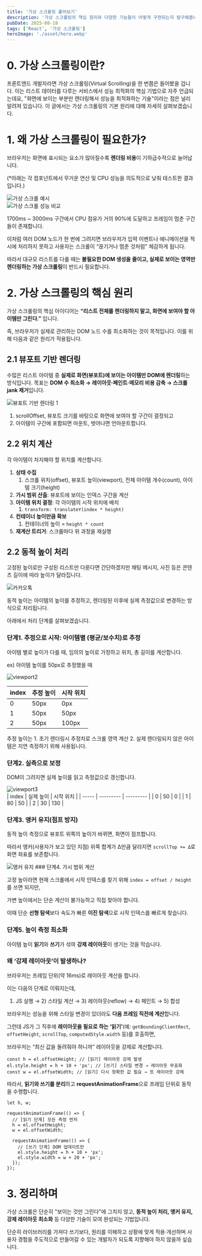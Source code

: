 ```yaml
---
title: '가상 스크롤링 훝어보기'
description: '가상 스크롤링의 핵심 원리와 다양한 기능들이 어떻게 구현되는지 탐구해봅니다.'
pubDate: 2025-08-18
tags: ['React', '가상 스크롤링']
heroImage: './asset/hero.webp'
---
```



# 0. 가상 스크롤링이란?

프론트엔드 개발자라면 가상 스크롤링(Virtual Scrolling)을 한 번쯤은 들어봤을 겁니다. 이는 리스트 데이터를 다루는 서비스에서 성능 최적화의 핵심 기법으로 자주 언급되는데요, "화면에 보이는 부분만 렌더링해서 성능을 최적화하는 기술"이라는 점은 널리 알려져 있습니다.
이 글에서는 가상 스크롤링의 기본 원리에 대해 자세히 살펴보겠습니다.

# 1. 왜 가상 스크롤링이 필요한가?

브라우저는 화면에 표시되는 요소가 많아질수록 **렌더링 비용**이 기하급수적으로 늘어납니다.

(\*아래는 각 컴포넌트에서 무거운 연산 및 CPU 성능을 의도적으로 낮춰 테스트한 결과입니다.)

<div className="grid grid-cols-1 sm:grid-cols-3">
  <Image src={list} alt="가상 스크롤 예시" />
  <div className="sm:col-span-2">
    <Image src={performance} alt="가상 스크롤 성능 비교" />
  </div>
</div>

1700ms ~ 3000ms 구간에서 CPU 점유가 거의 90%에 도달하고 프레임이 멈춘 구간들이 존재합니다.

이처럼 여러 DOM 노드가 한 번에 그려지면 브라우저가 입력 이벤트나 애니메이션을 적시에 처리하지 못하고 사용자는 스크롤이 “끊기거나 멈춘 것처럼” 체감하게 됩니다.

따라서 대규모 리스트를 다룰 때는 **불필요한 DOM 생성을 줄이고, 실제로 보이는 영역만 렌더링하는 가상 스크롤링**이 반드시 필요합니다.

# 2. 가상 스크롤링의 핵심 원리

가상 스크롤링의 핵심 아이디어는 **“리스트 전체를 렌더링하지 말고, 화면에 보여야 할 아이템만 그린다.”** 입니다.

즉, 브라우저가 실제로 관리하는 DOM 노드 수를 최소화하는 것이 목적입니다. 이를 위해 다음과 같은 원리가 적용됩니다.

## 2.1 뷰포트 기반 렌더링

수많은 리스트 아이템 중 **실제로 화면(뷰포트)에 보이는 아이템만 DOM에 렌더링**하는 방식입니다. 목표는 **DOM 수 최소화 → 레이아웃·페인트·메모리 비용 감축 → 스크롤 jank 제거**입니다.

<Image src={viewport1} alt="뷰포트 기반 렌더링 1" />

1. scrollOffset, 뷰포트 크기를 바탕으로 화면에 보여야 할 구간이 결정되고
2. 아이템이 구간에 포함되면 마운트, 벗어나면 언마운트합니다.

## 2.2 위치 계산

각 아이템이 차지해야 할 위치를 계산합니다.

1. **상태 수집**
   1. 스크롤 위치(offset), 뷰포트 높이(viewport), 전체 아이템 개수(count), 아이템 크기(height)
2. **가시 범위 산출**: 뷰포트에 보이는 인덱스 구간을 계산
3. **아이템 위치 결정**: 각 아이템의 시작 위치에 배치
   1. `transform: translateY(index * height)`
4. **컨테이너 높이만큼 확보**
   1. 컨테이너의 높이 = `height * count`
5. **재계산 트리거**: 스크롤마다 위 과정을 재실행

## 2.2 동적 높이 처리

고정된 높이로만 구성된 리스트만 다룬다면 간단하겠지만 채팅 메시지, 사진 등은 콘텐츠 길이에 따라 높이가 달라집니다.

<Image src={kakao} alt="카카오톡" width={200} />

동적 높이는 아이템의 높이를 추정하고, 렌더링된 이후에 실제 측정값으로 변경하는 방식으로 처리됩니다.

아래에서 처리 단계를 살펴보겠습니다.

### 단계1. 추정으로 시작: 아이템별 (평균/보수치)로 추정

아이템 별로 높이가 다를 때, 임의의 높이로 가정하고 위치, 총 길이를 계산합니다.

ex) 아이템 높이를 50px로 추정했을 때

<div className="grid grid-cols-1 sm:grid-cols-2 gap-4">
    <Image src={viewport2} alt="viewport2" />
  <div>

| index | 추정 높이 | 시작 위치 |
| ----- | --------- | --------- |
| 0     | 50px      | 0px       |
| 1     | 50px      | 50px      |
| 2     | 50px      | 100px     |

  </div>
</div>

추정 높이는 1. 초기 렌더링시 추정치로 스크롤 영역 계산 2. 실제 렌더링되지 않은 아이템은 지연 측정하기 위해 사용됩니다.

### 단계2. 실측으로 보정

DOM이 그려지면 실제 높이를 읽고 측정값으로 갱신합니다.

<div className="grid grid-cols-1 sm:grid-cols-2 gap-4">
    <Image src={viewport3} alt="viewport3" />

<div>
| index | 실제 높이 | 시작 위치 |
| ----- | --------- | --------- |
| 0     | 50        | 0         |
| 1     | 80        | 50        |
| 2     | 30        | 130       |
</div>
</div>

### 단계3. 앵커 유지(점프 방지)

동적 높이 측정으로 뷰포트 위쪽의 높이가 바뀌면, 화면이 점프합니다.

따라서 앵커(사용자가 보고 있던 지점) 위쪽 합계가 Δ만큼 달라지면 `scrollTop += Δ`로 화면 좌표를 보존합니다.

<Image src={anchor} alt="앵커 유지" />
### 단계4. 가시 범위 계산

고정 높이라면 현재 스크롤에서 시작 인덱스를 찾기 위해 `index = offset / height` 를 쓰면 되지만,

가변 높이에서는 단순 계산이 불가능하고 직접 찾아야 합니다.

이때 단순 **선형 탐색**보다 속도가 빠른 **이진 탐색**으로 시작 인덱스를 빠르게 찾습니다.

### 단계5. 높이 측정 최소화

아이템 높이 **읽기**와 **쓰기**가 섞여 **강제 레이아웃**이 생기는 것을 막습니다.

### **왜 ‘강제 레이아웃’이 발생하나?**

브라우저는 프레임 단위(약 16ms)로 레이아웃 계산을 합니다.

이는 다음의 단계로 이뤄지는데,

1. JS 실행 → 2) 스타일 계산 → 3) 레이아웃(reflow) → 4) 페인트 → 5) 합성

브라우저는 성능을 위해 스타일 변경이 있더라도 **다음 프레임 직전에 계산**합니다.

그런데 JS가 그 직후에 **레이아웃을 필요로 하는 ‘읽기’**(예: `getBoundingClientRect`, `offsetHeight`, `scrollTop`, `computedStyle.width` 등)를 호출하면,

브라우저는 “최신 값을 돌려줘야 하니까” 레이아웃을 강제로 계산합니다.

```tsx
const h = el.offsetHeight; // [읽기] 레이아웃 강제 발생
el.style.height = h + 10 + 'px'; // [쓰기] 스타일 변경 → 레이아웃 무효화
const w = el.offsetWidth; // [읽기] 다시 정확한 값 필요 → 또 레이아웃 강제
```

따라서, **읽기와 쓰기를 분리**하고 **requestAnimationFrame**으로 프레임 단위로 동작을 수행합니다.

```tsx
let h, w;

requestAnimationFrame(() => {
  // [읽기 단계] 모든 측정 먼저
  h = el.offsetHeight;
  w = el.offsetWidth;

  requestAnimationFrame(() => {
    // [쓰기 단계] DOM 업데이트만
    el.style.height = h + 10 + 'px';
    el.style.width = w + 20 + 'px';
  });
});
```

# 3. 정리하며

가상 스크롤은 단순히 "보이는 것만 그린다"에 그치지 않고, **동적 높이 처리, 앵커 유지, 강제 레이아웃 최소화** 등 다양한 기술이 모여 완성되는 기법입니다.

단순히 라이브러리를 가져다 쓰기보다, 원리를 이해하고 상황에 맞게 적용·개선하며 사용자 경험을 주도적으로 만들어갈 수 있는 개발자가 되도록 지향해야 하지 않을까 싶습니다.
